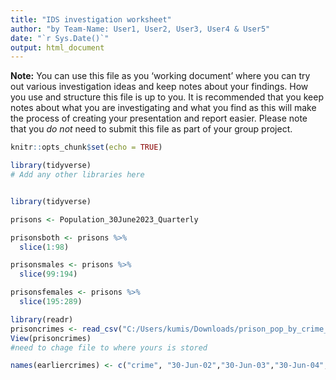 ```yaml
---
title: "IDS investigation worksheet"
author: "by Team-Name: User1, User2, User3, User4 & User5"
date: "`r Sys.Date()`"
output: html_document
---
```


**Note:** You can use this file as you 'working document' where you can try out various investigation ideas and keep notes about your findings. How you use and structure this file is up to you. It is recommended that you keep notes about what you are investigating and what you find as this will make the process of creating your presentation and report easier. Please note that you _do not_ need to submit this file as part of your group project.



```r
knitr::opts_chunk$set(echo = TRUE)
```


```r
library(tidyverse)
# Add any other libraries here



```


```r
library(tidyverse)

prisons <- Population_30June2023_Quarterly

prisonsboth <- prisons %>% 
  slice(1:98)

prisonsmales <- prisons %>% 
  slice(99:194)

prisonsfemales <- prisons %>% 
  slice(195:289)

library(readr)
prisoncrimes <- read_csv("C:/Users/kumis/Downloads/prison_pop_by_crime_2002-2015.csv")
View(prisoncrimes)
#need to chage file to where yours is stored

names(earliercrimes) <- c("crime", "30-Jun-02","30-Jun-03","30-Jun-04", "30-Jun-05", "30-Jun-06", "30-Jun-07", "30-Jun-08", "30-Jun-09", "30-Jun-09(1)", "30-Jun-10", "30-Sep-10", "31-Dec-10", "31-Mar-11", "30-Jun-11","30-Sep-11", "31-Dec-11","31-Mar-12", "30-Jun-12", "30-Sep-12", "31-Dec-12", "31-Mar-13", "30-Jun-13", "30-Sep-13", "31-Dec-13", "31-Mar-14", "30-Jun-14", "30-Sep-14", "31-Dec-14", "31-Mar-15", "30-Jun-15")




```


